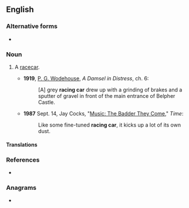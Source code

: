 {{also|racing-car}}
==English==

===Alternative forms===
* {{l|en|racing-car}}

===Noun===
{{en-noun}}

# {{lb|en|UK|automotive|motor racing}} A [[racecar]].
#* '''1919''', [[w:P. G. Wodehouse|P. G. Wodehouse]], ''A Damsel in Distress'', ch. 6:
#*: [A] grey '''racing car''' drew up with a grinding of brakes and a sputter of gravel in front of the main entrance of Belpher Castle.
#* '''1987''' Sept. 14, Jay Cocks, "[https://web.archive.org/web/20110604070349/http://www.time.com/time/magazine/article/0,9171,965452,00.html Music: The Badder They Come]," ''Time'':
#*: Like some fine-tuned '''racing car''', it kicks up a lot of its own dust.

====Translations====
{{trans-see||race car}}

===References===
* {{R:OneLook}}

===Anagrams===
* {{anagrams|en|a=aaccginrr|car racing}}